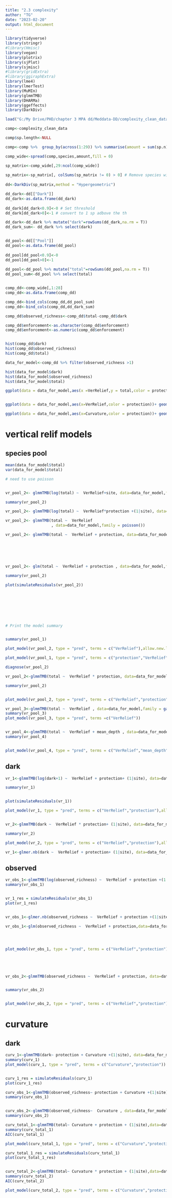 ```yaml
---
title: "2.3 complexity"
author: "TG"
date: "2023-02-20"
output: html_document
---
```


```r
library(tidyverse)
library(stringr)
#library(Hmisc)
library(vegan)
library(plotrix)
library(sjPlot)
library(sjmisc)
#library(gridExtra)
#library(ggiraphExtra)
library(lme4)
library(lmerTest)
library(MuMIn)
library(glmmTMB)
library(DHARMa)
library(ggeffects)
library(DarkDiv)

load("G:/My Drive/PHD/chapter 3 MPA dd/Meddata-DD/complexity_clean_data.Rdata")

```

```r
comp<-complexity_clean_data

comp$sp.length<-NULL

comp<-comp %>%  group_by(across(1:29)) %>% summarise(amount = sum(sp.n)) %>% ungroup()

comp_wide<-spread(comp,species,amount,fill = 0)

```



```r
sp_matrix<-comp_wide[,29:ncol(comp_wide)]
   
sp_matrix<-sp_matrix[, colSums(sp_matrix != 0) > 0] # Remove species with all 0
  
dd<-DarkDiv(sp_matrix,method = "Hypergeometric")

dd_dark<-dd[["Dark"]]
dd_dark<-as.data.frame(dd_dark)
   
dd_dark[dd_dark<0.9]<-0 # Set threshold
dd_dark[dd_dark>0]<-1 # convert to 1 sp adbove the th

dd_dark<-dd_dark %>% mutate("dark"=rowSums(dd_dark,na.rm = T))
dd_dark_sum<- dd_dark %>% select(dark)


dd_pool<-dd[["Pool"]]
dd_pool<-as.data.frame(dd_pool)
  
dd_pool[dd_pool<0.9]<-0
dd_pool[dd_pool>0]<-1
   
dd_pool<-dd_pool %>% mutate("total"=rowSums(dd_pool,na.rm = T))
dd_pool_sum<-dd_pool %>% select(total)


comp_dd<-comp_wide[,1:28]
comp_dd<-as.data.frame(comp_dd)

comp_dd<-bind_cols(comp_dd,dd_pool_sum)
comp_dd<-bind_cols(comp_dd,dd_dark_sum)

comp_dd$observed_richness<-comp_dd$total-comp_dd$dark

```

```r
comp_dd$enforcement<-as.character(comp_dd$enforcement)
comp_dd$enforcement<-as.numeric(comp_dd$enforcement)


hist(comp_dd$dark)
hist(comp_dd$observed_richness)
hist(comp_dd$total)

data_for_model<-comp_dd %>% filter(observed_richness >1)

hist(data_for_model$dark)
hist(data_for_model$observed_richness)
hist(data_for_model$total)

ggplot(data = data_for_model,aes(x =VerRelief,y = total,color = protection ))+geom_point()+geom_smooth(method = "lm")


ggplot(data = data_for_model,aes(x=VerRelief,color = protection))+ geom_histogram()+facet_wrap(~ site)

ggplot(data = data_for_model,aes(x=Curvature,color = protection))+ geom_histogram()

```


# vertical relif models

## species pool

```r

mean(data_for_model$total)
var(data_for_model$total)

# need to use poisson


vr_pool_2<- glmmTMB(log(total) ~  VerRelief+site, data=data_for_model,family = gaussian())

summary(vr_pool_2)

vr_pool_2<- glmmTMB(log(total) ~  VerRelief*protection +(1|site), data=data_for_model,family = gaussian())

vr_pool_2<- glmmTMB(total ~  VerRelief  
                    , data=data_for_model,family = poisson())

vr_pool_2<- glmmTMB(total ~  VerRelief + protection, data=data_for_model,family = poisson())






vr_pool_2<- glm(total ~  VerRelief + protection , data=data_for_model,family = quasipoisson())

summary(vr_pool_2)

plot(simulateResiduals(vr_pool_2))








# Print the model summary


summary(vr_pool_1)

plot_model(vr_pool_2, type = "pred", terms = c("VerRelief"),allow.new.levels=TRUE)

plot_model(vr_pool_1, type = "pred", terms = c("protection","VerRelief"),allow.new.levels=TRUE)

diagnose(vr_pool_2)

vr_pool_2<-glmmTMB(total ~  VerRelief * protection, data=data_for_model,family = poisson)

summary(vr_pool_2)


plot_model(vr_pool_2, type = "pred", terms = c("VerRelief","protection"),allow.new.levels=TRUE)

vr_pool_3<-glmmTMB(total ~  VerRelief , data=data_for_model,family = gaussian())
summary(vr_pool_3)
plot_model(vr_pool_3, type = "pred", terms =c("VerRelief"))


vr_pool_4<-glmmTMB(total ~  VerRelief + mean_depth , data=data_for_model,family = poisson)
summary(vr_pool_4)


plot_model(vr_pool_4, type = "pred", terms = c("VerRelief","mean_depth"),allow.new.levels=TRUE)

```





## dark

```r
vr_1<-glmmTMB(log(dark+1) ~  VerRelief + protection+ (1|site), data=data_for_model,family = gaussian())

summary(vr_1)


plot(simulateResiduals(vr_1))

plot_model(vr_1, type = "pred", terms = c("VerRelief","protection"),allow.new.levels=TRUE)


vr_2<-glmmTMB(dark ~  VerRelief * protection+ (1|site), data=data_for_model,family = poisson)

summary(vr_2)

plot_model(vr_2, type = "pred", terms = c("VerRelief","protection"),allow.new.levels=TRUE)

vr_1<-glmer.nb(dark ~  VerRelief + protection+ (1|site), data=data_for_model)


```

## observed

```r
vr_obs_1<-glmmTMB(log(observed_richness) ~  VerRelief + protection +(1|site) , data=data_for_model,family = gaussian())
summary(vr_obs_1)


vr_1_res = simulateResiduals(vr_obs_1)
plot(vr_1_res)


vr_obs_1<-glmer.nb(observed_richness ~  VerRelief + protection +(1|site) , data=data_for_model)

vr_obs_1<-glm(observed_richness ~  VerRelief + protection,data=data_for_model,family =negative.binomial(2))




plot_model(vr_obs_1, type = "pred", terms = c("VerRelief","protection"))





vr_obs_2<-glmmTMB(observed_richness ~  VerRelief + protection, data=data_for_model,family = poisson)


summary(vr_obs_2)


plot_model(vr_obs_2, type = "pred", terms = c("VerRelief","protection"),allow.new.levels=TRUE)


```



# curvature

## dark

```r
curv_1<-glmmTMB(dark~ protection + Curvature +(1|site), data=data_for_model,family = poisson())
summary(curv_1)
plot_model(curv_1, type = "pred", terms = c("Curvature","protection"))


curv_1_res = simulateResiduals(curv_1)
plot(curv_1_res)

```


```r
curv_obs_1<-glmmTMB(observed_richness~ protection + Curvature +(1|site), data=data_for_model,family = poisson)
summary(curv_obs_1)


curv_obs_2<-glmmTMB(observed_richness~  Curvature , data=data_for_model,family = poisson)
summary(curv_obs_2)
```

```r
curv_total_1<-glmmTMB(total~ Curvature + protection + (1|site),data=data_for_model,family = gaussian())
summary(curv_total_1)
AIC(curv_total_1)

plot_model(curv_total_1, type = "pred", terms = c("Curvature","protection"))

curv_total_1_res = simulateResiduals(curv_total_1)
plot(curv_total_1_res)


curv_total_2<-glmmTMB(total~ Curvature * protection + (1|site),data=data_for_model,family = gaussian)
summary(curv_total_2)
AIC(curv_total_2)

plot_model(curv_total_2, type = "pred", terms = c("Curvature","protection"))
```


